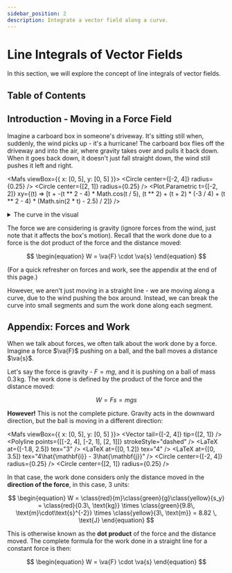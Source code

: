 ```yaml
---
sidebar_position: 2
description: Integrate a vector field along a curve.
---
```



# Line Integrals of Vector Fields

In this section, we will explore the concept of line integrals of vector fields.

## Table of Contents

<TOCInline toc={toc} />

## Introduction - Moving in a Force Field

Imagine a carboard box in someone's driveway. It's sitting still when, suddenly, the wind picks up - it's a hurricane!
The carboard box flies off the driveway and into the air, where gravity takes over and pulls it back down.
When it goes back down, it doesn't just fall straight down, the wind still pushes it left and right.

<Mafs viewBox={{ x: [0, 5], y: [0, 5] }}>
    <Circle center={[-2, 4]} radius={0.25} />
    <Circle center={[2, 1]} radius={0.25} />
    <Plot.Parametric t={[-2, 2]} xy={(t) => [t + -(t ** 2 - 4) * Math.cos(t / 5), (t ** 2) + (t + 2) * (-3 / 4) + (t ** 2 - 4) * (Math.sin(2 * t) - 2.5) / 2]} />
</Mafs>

<details>
    <summary>The curve in the visual</summary>

    I used quite a complex curve in the visual above:

    $$
    \begin{equation}
    \va{r}(t) = \mqty[ t - (t^2 - 4)\cos\qty(\frac{t}{5}) \\ t^2 + (t + 2)\qty(-\frac{3}{4}) + \frac{t^2 - 4}{2}\qty(\sin(2t) - 2.5) ]
    \end{equation}
    $$

    It's actually quite difficult to create a curve like this, because it needs to satisfy a few conditions:

    - It must start at a given point and end at a given point.
    - It must look chaotic, but not too chaotic.
    - It must not go off the screen.

    The initial point is $(-2, 4)$ and the final point is $(2, 1)$.
    I made $t$ range from $-2$ to $2$ to automatically satisfy the first condition in the $x$-direction.
    I added $(t + 2)\qty(-\frac{3}{4})$ to make the final point correct.

    Then, I just kept adding and subtracting terms until I got something that looked good.
    Each term gets $(t^2 - 4)$ to make sure that at the boundaries they are $0$, hence the curve still starts and ends at the correct points.
</details>

The force we are considering is gravity (ignore forces from the wind, just note that it affects the box's motion).
Recall that the work done due to a force is the dot product of the force and the distance moved:

$$
\begin{equation}
W = \va{F} \cdot \va{s}
\end{equation}
$$

(For a quick refresher on forces and work, see the appendix at the end of this page.)

However, we aren't just moving in a straight line - we are moving along a curve, due to the wind pushing the box around.
Instead, we can break the curve into small segments and sum the work done along each segment.

## Appendix: Forces and Work

When we talk about forces, we often talk about the work done by a force.
Imagine a force $\va{F}$ pushing on a ball, and the ball moves a distance $\va{s}$.

Let's say the force is gravity - $F = mg$, and it is pushing on a ball of mass $0.3 \, \text{kg}$.
The work done is defined by the product of the force and the distance moved:

$$
\begin{equation}
W = Fs = mgs
\end{equation}
$$

**However!** This is not the complete picture.
Gravity acts in the downward direction, but the ball is moving in a different direction:

<Mafs viewBox={{ x: [0, 5], y: [0, 5] }}>
    <Vector tail={[-2, 4]} tip={[2, 1]} />
    <Polyline points={[[-2, 4], [-2, 1], [2, 1]]} strokeStyle="dashed" />
    <LaTeX at={[-1.8, 2.5]} tex="3" />
    <LaTeX at={[0, 1.2]} tex="4" />
    <LaTeX at={[0, 3.5]} tex="4\hat{\mathbf{i}} - 3\hat{\mathbf{j}}" />
    <Circle center={[-2, 4]} radius={0.25} />
    <Circle center={[2, 1]} radius={0.25} />
</Mafs>

In that case, the work done considers only the distance moved in the **direction of the force**, in this case, $3$ units:

$$
\begin{equation}
W = \class{red}{m}\class{green}{g}\class{yellow}{s_y} = \class{red}{0.3\, \text{kg}} \times \class{green}{9.8\, \text{m}\cdot\text{s}^{-2}} \times \class{yellow}{3\, \text{m}} = 8.82 \, \text{J}
\end{equation}
$$

This is otherwise known as the **dot product** of the force and the distance moved.
The complete formula for the work done in a straight line for a constant force is then:

$$
\begin{equation}
W = \va{F} \cdot \va{s}
\end{equation}
$$


